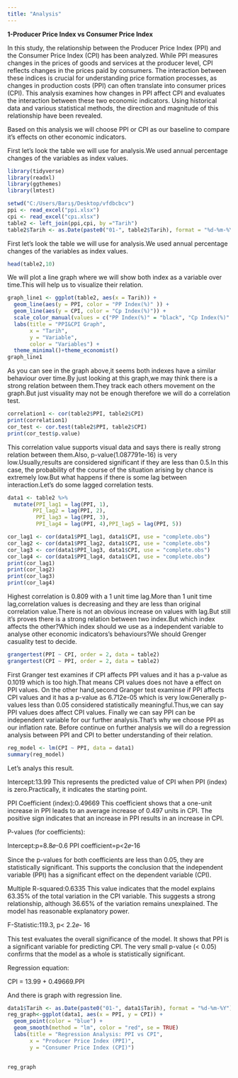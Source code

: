 ```yaml
---
title: "Analysis"
---
```


**1-Producer Price Index vs Consumer Price Index**

In this study, the relationship between the Producer Price Index (PPI) and the Consumer Price Index (CPI) has been analyzed. While PPI measures changes in the prices of goods and services at the producer level, CPI reflects changes in the prices paid by consumers. The interaction between these indices is crucial for understanding price formation processes, as changes in production costs (PPI) can often translate into consumer prices (CPI). This analysis examines how changes in PPI affect CPI and evaluates the interaction between these two economic indicators. Using historical data and various statistical methods, the direction and magnitude of this relationship have been revealed.

Based on this analysis we will choose PPI or CPI as our baseline to compare it's effects on other economic indicators.

First let's look the table we will use for analysis.We used annual percentage changes of the variables as index values.

```r
library(tidyverse)
library(readxl)
library(ggthemes)
library(lmtest)

```

```r
setwd("C:/Users/Barış/Desktop/vfdbcbcv")
ppi <- read_excel("ppi.xlsx")
cpi <- read_excel("cpı.xlsx")
table2 <- left_join(ppi,cpi, by ="Tarih")
table2$Tarih <- as.Date(paste0("01-", table2$Tarih), format = "%d-%m-%Y")


```

First let's look the table we will use for analysis.We used annual percentage changes of the variables as index values.

```r
head(table2,10)
```

We will plot a line graph where we will show both index as a variable over time.This will help us to visualize their relation.

```r

graph_line1 <- ggplot(table2, aes(x = Tarih)) +      
  geom_line(aes(y = PPI, color = "PP Index(%)" )) +
  geom_line(aes(y = CPI, color = "Cp Index(%)")) +
  scale_color_manual(values = c("PP Index(%)" = "black", "Cp Index(%)" = "blue")) +
  labs(title = "PPI&CPI Graph",
       x = "Tarih",
       y = "Variable",
       color = "Variables") + 
  theme_minimal()+theme_economist()
graph_line1

```

As you can see in the graph above,it seems both indexes have a similar behaviour over time.By just looking at this graph,we may think there is a strong relation between them.They track each others movement on the graph.But just visuality may not be enough therefore we will do a correlation test.

```r
correlation1 <- cor(table2$PPI, table2$CPI)
print(correlation1)
cor_test <- cor.test(table2$PPI, table2$CPI)
print(cor_test$p.value)

```

This correlation value supports visual data and says there is really strong relation between them.Also, p-value(1.087791e-16) is very low.Usually,results are considered significant if they are less than 0.5.In this case, the probability of the course of the situation arising by chance is extremely low.But what happens if there is some lag between interaction.Let's do some lagged correlation tests.

```r
data1 <- table2 %>%
  mutate(PPI_lag1 = lag(PPI, 1),
        PPI_lag2 = lag(PPI, 2),
         PPI_lag3 = lag(PPI, 3),
         PPI_lag4 = lag(PPI, 4),PPI_lag5 = lag(PPI, 5))

cor_lag1 <- cor(data1$PPI_lag1, data1$CPI, use = "complete.obs")
cor_lag2 <- cor(data1$PPI_lag2, data1$CPI, use = "complete.obs")
cor_lag3 <- cor(data1$PPI_lag3, data1$CPI, use = "complete.obs")
cor_lag4 <- cor(data1$PPI_lag4, data1$CPI, use = "complete.obs")
print(cor_lag1)
print(cor_lag2)
print(cor_lag3)
print(cor_lag4)
```

Highest correlation is 0.809 with a 1 unit time lag.More than 1 unit time lag,correlation values is decreasing and they are less than original correlation value.There is not an obvious increase on values with lag.But still it's proves there is a strong relation between two index.But which index affects the other?Which index should we use as a independent variable to analyse other economic indicators's behaviours?We should Grenger casuality test to decide.

```r
grangertest(PPI ~ CPI, order = 2, data = table2)
grangertest(CPI ~ PPI, order = 2, data = table2)


```

First Granger test examines if CPI affects PPI values and it has a p-value as 0.1019 which is too high.That means CPI values does not have a effect on PPI values. On the other hand,second Granger test examinse if PPI affects CPI values and it has a p-value as 6.712e-05 which is very low.Generally p-values less than 0.05 considered statistically meaningful.Thus,we can say PPI values does affect CPI values. Finally we can say PPI can be independent variable for our further analysis.That's why we choose PPI as our inflation rate. Before continue on further analysis we will do a regression analysis between PPI and CPI to better understanding of their relation.

```r
reg_model <- lm(CPI ~ PPI, data = data1)
summary(reg_model)
```

Let's analys this result.

Intercept:13.99 This represents the predicted value of CPI when PPI (index) is zero.Practically, it indicates the starting point.

PPI Coefficient (index):0.49669 This coefficient shows that a one-unit increase in PPI leads to an average increase of 0.497 units in CPI. The positive sign indicates that an increase in PPI results in an increase in CPI.

P-values (for coefficients):

Intercept:p=8.8𝑒-0.6 PPI coefficient=p\<2𝑒-16

Since the p-values for both coefficients are less than 0.05, they are statistically significant. This supports the conclusion that the independent variable (PPI) has a significant effect on the dependent variable (CPI).

Multiple R-squared:0.6335 This value indicates that the model explains 63.35% of the total variation in the CPI variable. This suggests a strong relationship, although 36.65% of the variation remains unexplained. The model has reasonable explanatory power.

F-Statistic:119.3, p\< 2.2𝑒- 16

This test evaluates the overall significance of the model. It shows that PPI is a significant variable for predicting CPI. The very small p-value (\< 0.05) confirms that the model as a whole is statistically significant.

Regression equation:

CPI = 13.99 + 0.49669.PPI

And there is graph with regression line.

```r
data1$Tarih <- as.Date(paste0("01-", data1$Tarih), format = "%d-%m-%Y")
reg_graph<-ggplot(data1, aes(x = PPI, y = CPI)) +
  geom_point(color = "blue") + 
  geom_smooth(method = "lm", color = "red", se = TRUE) 
  labs(title = "Regression Analysis: PPI vs CPI",
       x = "Producer Price Index (PPI)",
       y = "Consumer Price Index (CPI)")
  
```

```r
reg_graph
```
